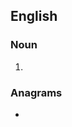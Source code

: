 ==English==

===Noun===
{{head|en|noun form}}

# {{plural of|en|ringlet}}

===Anagrams===
* {{anagrams|en|a=egilnrst|Giltners|Sterling|Tinglers|glistren|sterling|tinglers|tringles}}